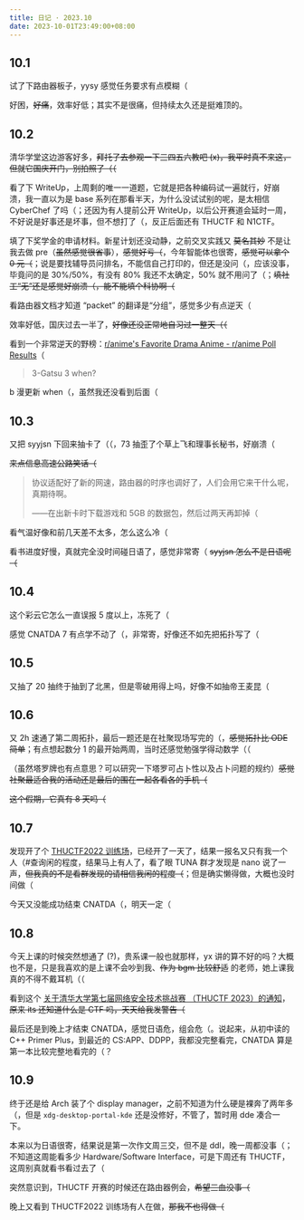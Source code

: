 ```yaml
---
title: 日记 · 2023.10
date: 2023-10-01T23:49:00+08:00
---
```


## 10.1

试了下路由器板子，yysy 感觉任务要求有点模糊（

好困，~~好痛~~，效率好低；其实不是很痛，但持续太久还是挺难顶的。

## 10.2

清华学堂这边游客好多，~~拜托了去参观一下三四五六教吧 (x)，我平时真不来这，但就它国庆开门，别拍照了（（~~

看了下 WriteUp，上周剩的唯一一道题，它就是把各种编码试一遍就行，好崩溃，我一直以为是 base 系列在那看半天，为什么没试试别的呢，是太相信 CyberChef 了吗（；还因为有人提前公开 WriteUp，以后公开赛道会延时一周，不好说是好事还是坏事，但不想打了（，反正后面还有 THUCTF 和 N1CTF。

填了下奖学金的申请材料。新星计划还没动静，之前交叉实践又 ~~莫名其妙~~ 不是让我去做 pre（~~虽然感觉很省事~~），~~感觉好亏（~~，今年智能体也很寄，~~感觉可以拿个 0 元（~~；说是要找辅导员问排名，不能信自己打印的，但还是没问（，应该没事，毕竟问的是 30%/50%，有没有 80% 我还不太确定，50% 就不用问了（；~~填社工“无”还是感觉好崩溃（，能不能填个科协啊（~~

看路由器文档才知道 “packet” 的翻译是“分组”，感觉多少有点逆天（

效率好低，国庆过去一半了，~~好像还没正常地自习过一整天（（~~

看到一个非常逆天的野榜：[r/anime's Favorite Drama Anime - r/anime Poll Results](https://www.reddit.com/r/anime/comments/16tp4l6/ranimes_favorite_drama_anime_ranime_poll_results/)（

> 3-Gatsu 3 when?

b 漫更新 when（，虽然我还没看到后面（

## 10.3

又把 syyjsn 下回来抽卡了（（，73 抽歪了个草上飞和理事长秘书，好崩溃（

~~来点信息高速公路笑话（~~

>   协议适配好了新的网速，路由器的时序也调好了，人们会用它来干什么呢，真期待啊。
>
>   ——在出新卡时下载游戏和 5GB 的数据包，然后过两天再卸掉（

看气温好像和前几天差不太多，怎么这么冷（

看书进度好慢，真就完全没时间碰日语了，感觉非常寄（ ~~syyjsn 怎么不是日语呢（~~

## 10.4

这个彩云它怎么一直误报 5 度以上，冻死了（

感觉 CNATDA 7 有点学不动了（，非常寄，好像还不如先把拓扑写了（

## 10.5

又抽了 20 抽终于抽到了北黑，但是零破用得上吗，好像不如抽帝王麦昆（

## 10.6

又 2h 速通了第二周拓扑，最后一题还是在社聚现场写完的（，~~感觉拓扑比 ODE 简单~~；有点想起数分 1 的最开始两周，当时还感觉勉强学得动数学（（

（虽然塔罗牌也有点意思？<span class="heimu">可以研究一下塔罗可占卜性以及占卜问题的规约</span>）~~感觉社聚最适合我的活动还是最后的围在一起各看各的手机（~~

~~这个假期，它真有 8 天吗（~~

## 10.7

发现开了个 [THUCTF2022 训练场](https://thuctf.redbud.info/games/8)，已经开了一天了，结果一报名又只有我一个人（#查询闲的程度，结果马上有人了，看了眼 TUNA 群才发现是 nano 说了一声，~~但我真的不是看群发现的请相信我闲的程度（~~；但是确实懒得做，大概也没时间做（

今天又没能成功结束 CNATDA（，明天一定（

## 10.8

今天上课的时候突然想通了 (?)，贵系课一般也就那样，yx 讲的算不好的吗？大概也不是，只是我喜欢的是上课不会吵到我、~~作为 bgm 比较舒适~~ 的老师，她上课我真的不得不戴耳机（（

看到这个 [关于清华大学第七届网络安全技术挑战赛 （THUCTF 2023）的通知](https://info2021.tsinghua.edu.cn/f/info/xxfb_fg/xnzx/template/detail?xxid=ad033e563735fd309620f64aaeac850e)，~~原来 its 还知道什么是 CTF 吗，天天给我发警告（~~

最后还是到晚上才结束 CNATDA，感觉日语危，组会危（。说起来，从初中读的 C++ Primer Plus，到最近的 CS:APP、DDPP，我都没完整看完，CNATDA 算是第一本比较完整地看完的（？

## 10.9

终于还是给 Arch 装了个 display manager，之前不知道为什么硬是裸奔了两年多（，但是 `xdg-desktop-portal-kde` 还是没修好，不管了，暂时用 dde 凑合一下。

本来以为日语很寄，结果说是第一次作文周三交，但不是 ddl，晚一周都没事（；不知道这周能看多少 Hardware/Software Interface，可是下周还有 THUCTF，这周别真就看书看过去了（

突然意识到，THUCTF 开赛的时候还在路由器例会，~~希望三血没事（~~

晚上又看到 THUCTF2022 训练场有人在做，~~那我不也得做（~~
